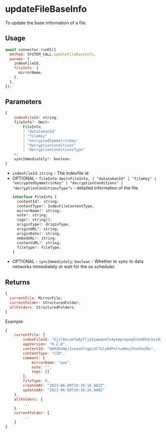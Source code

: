 # updateFileBaseInfo

To update the base information of a file.

## Usage

```js
await connector.runOS({
  method: SYSTEM_CALL.updateFileBaseInfo,
  params: {
    indexFileId,
    fileInfo: {
      mirrorName,
    },
  },
});
```

## Parameters

```js
{
    indexFileId: string;
    fileInfo?: Omit<
        FileInfo,
        | "datatokenId"
        | "fileKey"
        | "encryptedSymmetricKey"
        | "decryptionConditions"
        | "decryptionConditionsType"
    >;
    syncImmediately?: boolean;
}
```

- `indexFileId`: `string` - The indexfile id.
- OPTIONAL - `fileInfo`: `Omit<FileInfo, | "datatokenId" | "fileKey" | "encryptedSymmetricKey" | "decryptionConditions" | "decryptionConditionsType">` - detailed information of the file.
  ```js
  interface FileInfo {
    contentId?: string;
    contentType?: IndexFileContentType;
    mirrorName?: string;
    note?: string;
    tags?: string[];
    originType?: OriginType;
    originURL?: string;
    originDate?: string;
    embedURL?: string;
    contentURL?: string;
    fileType?: FileType;
  }
  ```
- OPTIONAL - `syncImmediately`: `boolean` - Whether to sync to data networks immediately or wait for the os scheduler.

## Returns

```js
{
  currentFile: MirrorFile;
  currentFolder: StructuredFolder;
  allFolders: StructuredFolders;
}
```

Example:

```js
{
    currentFile: {
        indexFileId: "kjzl6kcym7w8y7lje2ywwqnm7x4ykmprpymq5n1m05dcbsc8431p6bs2y45j7z5",
        appVersion: "0.2.0",
        contentId: "QmRSDnHpj2xzasGfvgpLGCTcCyRdPxCnuARwjVhoxhuZKu",
        contentType: "CID",
        comment: {
            mirrorName: "aaa",
            note: "",
            tags: []
        },
        fileType: 0,
        createdAt: "2023-06-09T10:38:16.802Z",
        updatedAt: "2023-06-09T10:38:24.848Z"
    },
    allFolders: {
        ...
    },
    currentFolder: {
        ...
    }
}
```
